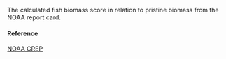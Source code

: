 The calculated fish biomass score in relation to pristine biomass from the NOAA report card.

#### Reference

[NOAA CREP](NA)